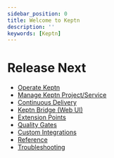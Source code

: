 ```yaml
---
sidebar_position: 0
title: Welcome to Keptn
description: ''
keywords: [Keptn]
---
```


# Release Next

- [Operate Keptn](/)
- [Manage Keptn Project/Service](/)
- [Continuous Delivery](/)
- [Keptn Bridge (Web UI)](/)
- [Extension Points](/)
- [Quality Gates](/)
- [Custom Integrations](/)
- [Reference](/)
- [Troubleshooting](/)
